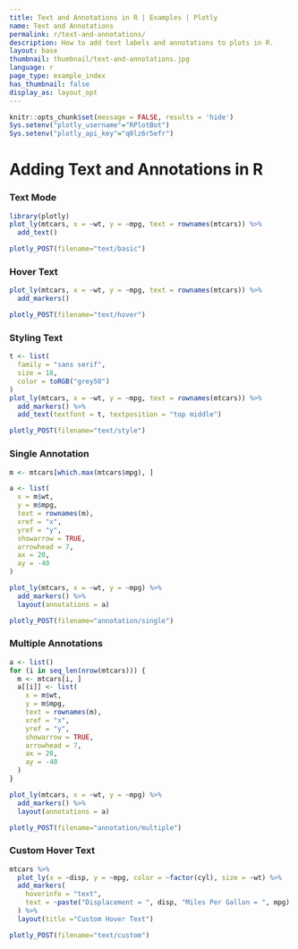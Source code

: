 ```yaml
---
title: Text and Annotations in R | Examples | Plotly
name: Text and Annotations
permalink: r/text-and-annotations/
description: How to add text labels and annotations to plots in R.
layout: base
thumbnail: thumbnail/text-and-annotations.jpg
language: r
page_type: example_index
has_thumbnail: false
display_as: layout_opt
---
```


```r
knitr::opts_chunk$set(message = FALSE, results = 'hide')
Sys.setenv("plotly_username"="RPlotBot")
Sys.setenv("plotly_api_key"="q0lz6r5efr")
```

# Adding Text and Annotations in R

### Text Mode

```r
library(plotly)
plot_ly(mtcars, x = ~wt, y = ~mpg, text = rownames(mtcars)) %>%
  add_text()
```

```r
plotly_POST(filename="text/basic")
```

### Hover Text

```r
plot_ly(mtcars, x = ~wt, y = ~mpg, text = rownames(mtcars)) %>%
  add_markers()
```

```r
plotly_POST(filename="text/hover")
```

### Styling Text

```r
t <- list(
  family = "sans serif",
  size = 18,
  color = toRGB("grey50")
)
plot_ly(mtcars, x = ~wt, y = ~mpg, text = rownames(mtcars)) %>%
  add_markers() %>%
  add_text(textfont = t, textposition = "top middle")
```

```r
plotly_POST(filename="text/style")
```

### Single Annotation

```r
m <- mtcars[which.max(mtcars$mpg), ]

a <- list(
  x = m$wt,
  y = m$mpg,
  text = rownames(m),
  xref = "x",
  yref = "y",
  showarrow = TRUE,
  arrowhead = 7,
  ax = 20,
  ay = -40
)

plot_ly(mtcars, x = ~wt, y = ~mpg) %>%
  add_markers() %>%
  layout(annotations = a)
```

```r
plotly_POST(filename="annotation/single")
```

### Multiple Annotations

```r
a <- list()
for (i in seq_len(nrow(mtcars))) {
  m <- mtcars[i, ]
  a[[i]] <- list(
    x = m$wt,
    y = m$mpg,
    text = rownames(m),
    xref = "x",
    yref = "y",
    showarrow = TRUE,
    arrowhead = 7,
    ax = 20,
    ay = -40
  )
}

plot_ly(mtcars, x = ~wt, y = ~mpg) %>%
  add_markers() %>%
  layout(annotations = a)
```

```r
plotly_POST(filename="annotation/multiple")
```

### Custom Hover Text

```r
mtcars %>% 
  plot_ly(x = ~disp, y = ~mpg, color = ~factor(cyl), size = ~wt) %>%
  add_markers(
    hoverinfo = "text",
    text = ~paste("Displacement = ", disp, "Miles Per Gallon = ", mpg)
  ) %>% 
  layout(title ="Custom Hover Text")
```

```r
plotly_POST(filename="text/custom")
```
